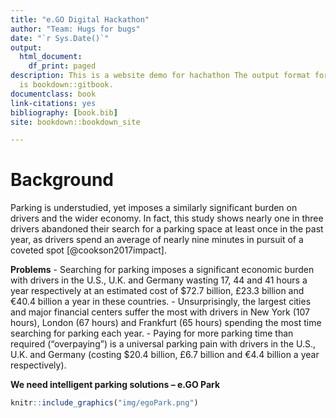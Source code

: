 ```yaml
--- 
title: "e.GO Digital Hackathon"
author: "Team: Hugs for bugs"
date: "`r Sys.Date()`"
output:
  html_document:
    df_print: paged
description: This is a website demo for hachathon The output format for this example
  is bookdown::gitbook.
documentclass: book
link-citations: yes
bibliography: [book.bib]
site: bookdown::bookdown_site

---
```


# Background

Parking is understudied, yet imposes a similarly significant burden on drivers and the wider economy. In fact, this study shows nearly one in three drivers abandoned their search for a parking space at least once in the past year, as drivers spend an average of nearly nine minutes in pursuit of a coveted spot [@cookson2017impact].

**Problems**
- Searching for parking imposes a significant economic burden with drivers in the U.S., U.K. and Germany wasting 17, 44 and 41 hours a year respectively at an estimated cost of $72.7 billion, £23.3 billion and €40.4 billion a year in these countries.
- Unsurprisingly, the largest cities and major financial centers suffer the most with drivers in New York (107 hours), London (67 hours) and Frankfurt (65 hours) spending the most time searching for parking each year.
-  Paying for more parking time than required (“overpaying”) is a universal parking pain with drivers in the U.S., U.K. and Germany (costing $20.4 billion, £6.7 billion and €4.4 billion a year respectively).

**We need intelligent parking solutions -- e.GO Park**

```r
knitr::include_graphics("img/egoPark.png")
```
